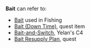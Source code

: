 {{Disambiguation}}
'''Bait''' can refer to:
* [[Fishing#Bait|Bait]] used in Fishing
* [[Bait (Down Time)]], quest item
* [[Bait-and-Switch]], Yelan's C4
* [[Bait Resupply Plan]], quest